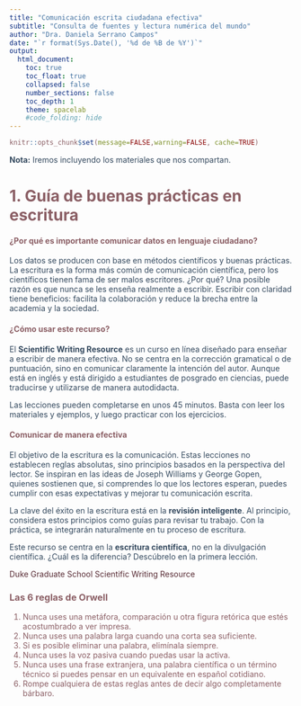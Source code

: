 ```yaml
---
title: "Comunicación escrita ciudadana efectiva"
subtitle: "Consulta de fuentes y lectura numérica del mundo"
author: "Dra. Daniela Serrano Campos"
date: "`r format(Sys.Date(), '%d de %B de %Y')`"
output:
  html_document:
    toc: true
    toc_float: true
    collapsed: false
    number_sections: false
    toc_depth: 1
    theme: spacelab
    #code_folding: hide
---
```


<style type="text/css">

/* Navbar Styles */
.navbar {
  background-color:  #00BFB3 !important; /* Background color of the navbar */
  border-color:  #0077C8 !important; /* Border color of the navbar */
  background-image: none !important; /* Removes any background image */
  height: 65px; /* Sets navbar height */
}

/* Navbar Link Styles */
.navbar-default .navbar-nav > li > a {
  color: #FFFFFF !important;  /* Text color for links */
  font-weight: bold !important; /* Bold text */
}

.navbar-default .navbar-nav > li > a:hover,
.navbar-default .navbar-nav > li > a:focus {
  color: #00BFB3 !important; /* Hover and focus text color */
  font-weight: bold; /* Keeps text bold on hover/focus */
}

/* Navbar Collapse Menu Styles */
.navbar-collapse {
  background-color: #00BFB3 !important; /* Background color for the collapsed navbar */
}

/* Dropdown Menu Link Styles */
.navbar-nav > li > a {
  color: #FFFFFF; /* Text color for dropdown links */
  font-weight: bold;
  padding: 10px 15px; /* Padding for dropdown links */
}

.navbar-nav > li > a:hover,
.navbar-nav > li > a:focus,
.navbar-nav > .active > a {
  background-color:#D8CEFF; /* Background color on hover/active */
  color: #FFFFFF; /* Text color on hover/active */
}

/* Active List Group Item Styles */
.list-group-item.active,
.list-group-item.active:focus,
.list-group-item.active:hover {
  z-index: 2;
  color: #00BFB3; /* Text color for active list item */
  background-color: #E4D0EF; /* Background color for active list item */
  border-color: #00BFB3; /* Border color for active list item */
}

/* Title, Subtitle, Author, and Date Styles */
h1.title {
  color:  #003057; /* Color for title */
}

h4.subtitle {
  color:  #003057; /* Color for subtitle */
}

h5.author {
  color:  #003057; /* Color for author */
}

h5.date {
  color: #00BFB3; /* Color for date */
}


/* Hyperlink Styles */
a {
  color: #582C35; /* Text color for hyperlinks */
  text-decoration: none; /* Removes underline from hyperlinks */
}

a:hover {
  color: #005a9c; /* Color when hovering over hyperlinks */
  text-decoration: underline; /* Underlines text when hovering over hyperlinks */
}

a:visited {
  color: #6C4F56; /* Color for visited hyperlinks */
}

a:active {
  color: #4A2C31; /* Color for active hyperlinks (while clicking) */
}


/* Cambia el color del cuerpo del texto */
body {
  color: #2E3A46 !important; /* Un gris oscuro para mejorar la lectura */
}

/* Cambia el color de los párrafos */
p {
  color: #354A5F !important; /* Azul-grisáceo más claro */
}

/* Cambia el color del texto en listas */
ul li {
  color: #005a9c !important; /* Azul más fuerte */
}

</style>

<div style="color:#8B5F65;">

```r
knitr::opts_chunk$set(message=FALSE,warning=FALSE, cache=TRUE)
```
**Nota:** Iremos incluyendo los materiales que nos compartan.


# 1. Guía de buenas prácticas en escritura

#### ¿Por qué es importante comunicar datos en lenguaje ciudadano?  
Los datos se producen con base en métodos científicos y buenas prácticas. La escritura es la forma más común de comunicación científica, pero los científicos tienen fama de ser malos escritores. ¿Por qué? Una posible razón es que nunca se les enseña realmente a escribir. Escribir con claridad tiene beneficios: facilita la colaboración y reduce la brecha entre la academia y la sociedad.  

#### ¿Cómo usar este recurso?  
El **Scientific Writing Resource** es un curso en línea diseñado para enseñar a escribir de manera efectiva. No se centra en la corrección gramatical o de puntuación, sino en comunicar claramente la intención del autor. Aunque está en inglés y está dirigido a estudiantes de posgrado en ciencias, puede traducirse y utilizarse de manera autodidacta.  

Las lecciones pueden completarse en unos 45 minutos. Basta con leer los materiales y ejemplos, y luego practicar con los ejercicios.  

#### Comunicar de manera efectiva  
El objetivo de la escritura es la comunicación. Estas lecciones no establecen reglas absolutas, sino principios basados en la perspectiva del lector. Se inspiran en las ideas de Joseph Williams y George Gopen, quienes sostienen que, si comprendes lo que los lectores esperan, puedes cumplir con esas expectativas y mejorar tu comunicación escrita.  

La clave del éxito en la escritura está en la **revisión inteligente**. Al principio, considera estos principios como guías para revisar tu trabajo. Con la práctica, se integrarán naturalmente en tu proceso de escritura.  

Este recurso se centra en la **escritura científica**, no en la divulgación científica. ¿Cuál es la diferencia? Descúbrelo en la primera lección.  

[Duke Graduate School Scientific Writing Resource](https://sites.duke.edu/scientificwriting/) 

### Las 6 reglas de Orwell  

1. Nunca uses una metáfora, comparación u otra figura retórica que estés acostumbrado a ver impresa.  
2. Nunca uses una palabra larga cuando una corta sea suficiente.  
3. Si es posible eliminar una palabra, elimínala siempre.  
4. Nunca uses la voz pasiva cuando puedas usar la activa.  
5. Nunca uses una frase extranjera, una palabra científica o un término técnico si puedes pensar en un equivalente en español cotidiano.  
6. Rompe cualquiera de estas reglas antes de decir algo completamente bárbaro.  

<br><br>


